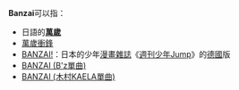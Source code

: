 '''Banzai'''可以指：

* 日語的'''[[萬歲|萬歲]]'''
* [[萬歲衝鋒|萬歲衝鋒]]
* [[BANZAI!|BANZAI!]]：日本的少年[[漫畫雜誌|漫畫雜誌]]《[[週刊少年Jump|週刊少年Jump]]》的[[德國|德國]]版
* [[BANZAI_(B'z單曲)|BANZAI (B'z單曲)]]
* [[BANZAI_(木村KAELA單曲)|BANZAI (木村KAELA單曲)]]

{{消歧義}}